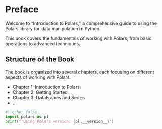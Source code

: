# Preface {.unnumbered}

Welcome to "Introduction to Polars," a comprehensive guide to using the Polars library for data manipulation in Python.

This book covers the fundamentals of working with Polars, from basic operations to advanced techniques.

## Structure of the Book

The book is organized into several chapters, each focusing on different aspects of working with Polars:

- Chapter 1: Introduction to Polars
- Chapter 2: Getting Started
- Chapter 3: DataFrames and Series
- ...

```python
#| echo: false
import polars as pl
print(f"Using Polars version: {pl.__version__}")
```